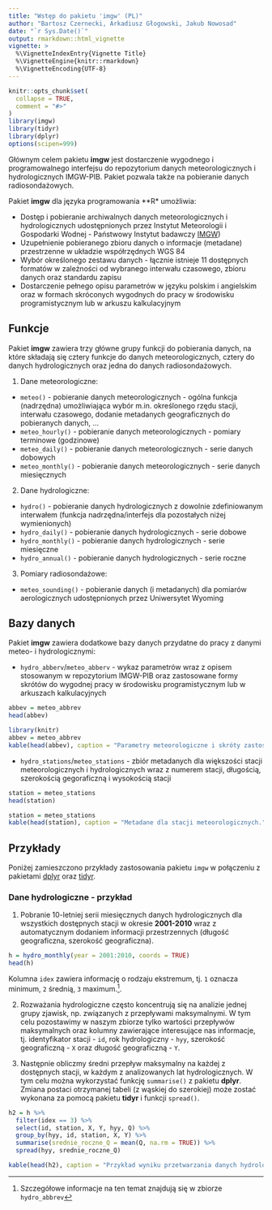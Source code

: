 ```yaml
---
title: "Wstęp do pakietu 'imgw' (PL)"
author: "Bartosz Czernecki, Arkadiusz Głogowski, Jakub Nowosad"
date: "`r Sys.Date()`"
output: rmarkdown::html_vignette
vignette: >
  %\VignetteIndexEntry{Vignette Title}
  %\VignetteEngine{knitr::rmarkdown}
  %\VignetteEncoding{UTF-8}
---
```


```r
knitr::opts_chunk$set(
  collapse = TRUE,
  comment = "#>"
)
library(imgw)
library(tidyr)
library(dplyr)
options(scipen=999)
```

Głównym celem pakietu **imgw** jest dostarczenie wygodnego i programowalnego interfejsu do repozytorium danych meteorologicznych i hydrologicznych IMGW-PIB. 
Pakiet pozwala także na pobieranie danych radiosondażowych.

Pakiet **imgw** dla języka programowania **R* umożliwia:

- Dostęp i pobieranie archiwalnych danych meteorologicznych i hydrologicznych udostępnionych przez Instytut Meteorologii i Gospodarki Wodnej - Państwowy Instytut badawczy [IMGW](https://dane.imgw.pl/))
- Uzupełnienie pobieranego zbioru danych o informacje (metadane) przestrzenne w układzie współrzędnych WGS 84
- Wybór określonego zestawu danych - łącznie istnieje 11 dostępnych formatów w zależności od wybranego interwału czasowego, zbioru danych oraz standardu zapisu 
- Dostarczenie pełnego opisu parametrów w języku polskim i angielskim oraz w formach skróconych wygodnych do pracy w środowisku programistycznym lub w arkuszu kalkulacyjnym
<!--co jeszcze>-->

## Funkcje

Pakiet **imgw** zawiera trzy główne grupy funkcji do pobierania danych, na które składają się cztery funkcje do danych meteorologicznych, cztery do danych hydrologicznych oraz jedna do danych radiosondażowych.

1. Dane meteorologiczne:

- `meteo()` - pobieranie danych meteorologicznych - ogólna funkcja (nadrzędna) umożliwiająca wybór m.in. określonego rzędu stacji, interwału czasowego, dodanie metadanych geograficznych do pobieranych danych, ... 
- `meteo_hourly()` - pobieranie danych meteorologicznych - pomiary terminowe (godzinowe)
- `meteo_daily()` - pobieranie danych meteorologicznych - serie danych dobowych
- `meteo_monthly()` - pobieranie danych meteorologicznych - serie danych miesięcznych

2. Dane hydrologiczne: 

- `hydro()` - pobieranie danych hydrologicznych z dowolnie zdefiniowanym interwałem (funkcja nadrzędna/interfejs dla pozostałych niżej wymienionych)
- `hydro_daily()` - pobieranie danych hydrologicznych - serie dobowe
- `hydro_monthly()` - pobieranie danych hydrologicznych - serie miesięczne
- `hydro_annual()` - pobieranie danych hydrologicznych - serie roczne

3. Pomiary radiosondażowe:

- `meteo_sounding()` - pobieranie danych (i metadanych) dla pomiarów aerologicznych udostępnionych przez Uniwersytet Wyoming

## Bazy danych

Pakiet **imgw** zawiera dodatkowe bazy danych przydatne do pracy z danymi meteo- i hydrologicznymi:

- `hydro_abberv`/`meteo_abberv` - wykaz parametrów wraz z opisem stosowanym w repozytorium IMGW-PIB oraz zastosowane formy skrótów do wygodnej pracy w środowisku programistycznym lub w arkuszach kalkulacyjnych

```r
abbev = meteo_abbrev
head(abbev)
```

```r
library(knitr)
abbev = meteo_abbrev
kable(head(abbev), caption = "Parametry meteorologiczne i skróty zastosowane w pakiecie.")
```

- `hydro_stations`/`meteo_stations` - zbiór metadanych dla większości stacji meteorologicznych i hydrologicznych wraz z numerem stacji, długością, szerokością gegoraficzną i wysokością stacji

```r
station = meteo_stations
head(station)
```

```r
station = meteo_stations
kable(head(station), caption = "Metadane dla stacji meteorologicznych.")
```

## Przykłady

Poniżej zamieszczono przykłady zastosowania pakietu `imgw` w połączeniu z pakietami  [dplyr](https://cran.r-project.org/web/packages/dplyr/vignettes/dplyr.html) oraz [tidyr](https://cran.r-project.org/web/packages/tidyr/vignettes/tidy-data.html).

### Dane hydrologiczne - przykład

1. Pobranie 10-letniej serii miesięcznych danych hydrologicznych dla wszystkich dostępnych stacji w okresie **2001-2010** wraz z automatycznym dodaniem informacji przestrzennych (długość geograficzna, szerokość geograficzna).

```r
h = hydro_monthly(year = 2001:2010, coords = TRUE)
head(h)
```

Kolumna `idex` zawiera informację o rodzaju ekstremum, tj. `1` oznacza minimum, `2` średnią,  `3` maximum.^[Szczegółowe informacje na ten temat znajdują się w zbiorze `hydro_abbrev`].

2. Rozważania hydrologiczne często koncentrują się na analizie jednej grupy zjawisk, np. związanych z przepływami maksymalnymi.
W tym celu pozostawimy w naszym zbiorze tylko wartości przepływów maksymalnych oraz kolumny zawierające interesujące nas informacje, tj. 
identyfikator stacji - `id`, rok hydrologiczny - `hyy`, szerokość geograficzną - `X` oraz długość geograficzną - `Y`.

3. Następnie obliczmy średni przepływ maksymalny na każdej z dostępnych stacji, w każdym z analizowanych lat hydrologicznych. 
W tym celu można wykorzystać funkcję `summarise()` z pakietu **dplyr**. 
Zmiana postaci otrzymanej tabeli (z wąskiej do szerokiej) może zostać wykonana za pomocą pakietu **tidyr** i funkcji `spread()`. 

```r
h2 = h %>%
  filter(idex == 3) %>%
  select(id, station, X, Y, hyy, Q) %>%
  group_by(hyy, id, station, X, Y) %>%
  summarise(srednie_roczne_Q = mean(Q, na.rm = TRUE)) %>%
  spread(hyy, srednie_roczne_Q)
```

```r
kable(head(h2), caption = "Przykład wyniku przetwarzania danych hydrologicznych.")
```


<!-- The resulting table can be easily exported to any spatial software with a changing annual maximum annual average water flow rate over the decade for Poland as a whole. -->
<!-- nie rozumiem tego zdania -->
<!-- dodatkowo można pokazać jak zapisać wynik do formatu teskstowego/excela/przestrzennego -->


